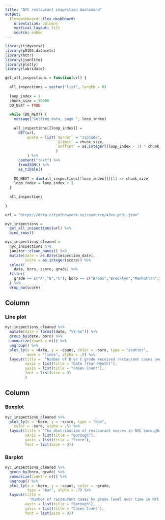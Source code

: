 ```yaml
---
title: "NYC restaurant inspection dashboard"
output: 
  flexdashboard::flex_dashboard:
    orientation: columns
    vertical_layout: fill
    source: embed
---
```


```r
library(tidyverse)
library(p8105.datasets)
library(httr)
library(jsonlite)
library(plotly)
library(lubridate)
```

```r
get_all_inspections = function(url) {
  
  all_inspections = vector("list", length = 0)
  
  loop_index = 1
  chunk_size = 50000
  DO_NEXT = TRUE
  
  while (DO_NEXT) {
    message("Getting data, page ", loop_index)
    
    all_inspections[[loop_index]] = 
      GET(url,
          query = list(`$order` = "zipcode",
                       `$limit` = chunk_size,
                       `$offset` = as.integer((loop_index - 1) * chunk_size)
                       )
          ) %>%
      content("text") %>%
      fromJSON() %>%
      as_tibble()
    
    DO_NEXT = dim(all_inspections[[loop_index]])[1] == chunk_size
    loop_index = loop_index + 1
  }
  
  all_inspections
  
}

url = "https://data.cityofnewyork.us/resource/43nn-pn8j.json"

nyc_inspections = 
  get_all_inspections(url) %>%
  bind_rows() 
```

```r
nyc_inspections_cleaned =
  nyc_inspections %>%
  janitor::clean_names() %>%
  mutate(date = as.Date(inspection_date),
         score = as.integer(score)) %>%
  select(
    date, boro, score, grade) %>%
  filter(
    grade == c("A","B","C"), boro == c("Bronx","Brooklyn","Manhattan","Queens","Staten Island")
  ) %>%
  drop_na(score)
```

Column {data-width=650}
-----------------------------------------------------------------------

### Line plot

```r
nyc_inspections_cleaned %>%
  mutate(date = format(date, "%Y-%m")) %>%
  group_by(date, boro) %>%
  summarize(count = n()) %>%
  ungroup() %>%
  plot_ly(x = ~date, y = ~count, color = ~boro, type = "scatter", 
          mode = "lines", alpha = .5) %>%
  layout(title =  "Number of B or C grade received restaurant cases over time in NYC boroughs",
         xaxis = list(title = "Date (Year-Month)"),
         yaxis = list(title = "Cases Count"),
         font = list(size = 9)
         )
```

Column {data-width=500}
-----------------------------------------------------------------------

### Boxplot

```r
nyc_inspections_cleaned %>%
  plot_ly(x = ~boro, y = ~score, type = "box",
    color = ~boro, alpha = .5) %>%
  layout(title = "The distribution of restaurant scores in NYC boroughs over time",
         xaxis = list(title = "Borough"),
         yaxis = list(title = "Score"),
         font = list(size = 9))
```

### Barplot

```r
nyc_inspections_cleaned %>% 
  group_by(boro, grade) %>%
  summarize(count = n()) %>%
  ungroup() %>%
  plot_ly(x = ~boro, y = ~count, color = ~grade, 
          type = "bar", alpha = .7) %>% 
  layout(title = 
           "Number of restaurant cases by grade level over time in NYC Boroughs",
         xaxis = list(title = "Borough"),
         yaxis = list(title = "Cases Count"),
         font = list(size = 9))
```
